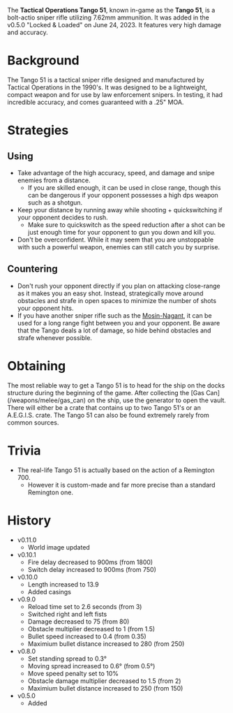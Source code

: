 The **Tactical Operations Tango 51**, known in-game as the **Tango 51**, is a bolt-actio sniper rifle utilizing 7.62mm ammunition. It was added in the v0.5.0 "Locked & Loaded" on June 24, 2023. It features very high damage and accuracy.

# Background
The Tango 51 is a tactical sniper rifle designed and manufactured by Tactical Operations in the 1990's. It was designed to be a lightweight, compact weapon and for use by law enforcement snipers. In testing, it had incredible accuracy, and comes guaranteed with a .25" MOA.

# Strategies
## Using
- Take advantage of the high accuracy, speed, and damage and snipe enemies from a distance. 
  - If you are skilled enough, it can be used in close range, though this can be dangerous if your opponent possesses a high dps weapon such as a shotgun.
- Keep your distance by running away while shooting + quickswitching if your opponent decides to rush. 
  - Make sure to quickswitch as the speed reduction after a shot can be just enough time for your opponent to gun you down and kill you.
- Don't be overconfident. While it may seem that you are unstoppable with such a powerful weapon, enemies can still catch you by surprise.

## Countering
- Don't rush your opponent directly if you plan on attacking close-range as it makes you an easy shot. Instead, strategically move around obstacles and strafe in open spaces to minimize the number of shots your opponent hits.
- If you have another sniper rifle such as the [Mosin-Nagant](/weapons/guns/mosin), it can be used for a long range fight between you and your opponent. Be aware that the Tango deals a lot of damage, so hide behind obstacles and strafe whenever possible.

# Obtaining
The most reliable way to get a Tango 51 is to head for the ship on the docks structure during the beginning of the game. After collecting the [Gas Can] (/weapons/melee/gas_can) on the ship, use the generator to open the vault. There will either be a crate that contains up to two Tango 51's or an A.E.G.I.S. crate. The Tango 51 can also be found extremely rarely from common sources.

# Trivia
- The real-life Tango 51 is actually based on the action of a Remington 700.
  - However it is custom-made and far more precise than a standard Remington one.

# History
- v0.11.0
  - World image updated
- v0.10.1
  - Fire delay decreased to 900ms (from 1800)
  - Switch delay increased to 900ms (from 750)
- v0.10.0
  - Length increased to 13.9
  - Added casings
- v0.9.0
  - Reload time set to 2.6 seconds (from 3)
  - Switched right and left fists
  - Damage decreased to 75 (from 80)
  - Obstacle multiplier decreased to 1 (from 1.5)
  - Bullet speed increased to 0.4 (from 0.35)
  - Maximium bullet distance increased to 280 (from 250)
- v0.8.0
  - Set standing spread to 0.3°
  - Moving spread increased to 0.6° (from 0.5°)
  - Move speed penalty set to 10%
  - Obstacle damage multiplier decreased to 1.5 (from 2)
  - Maximium bullet distance increased to 250 (from 150)
- v0.5.0
  - Added

